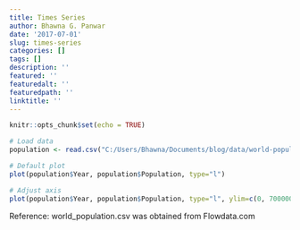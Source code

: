 ```yaml
---
title: Times Series
author: Bhawna G. Panwar
date: '2017-07-01'
slug: times-series
categories: []
tags: []
description: ''
featured: ''
featuredalt: ''
featuredpath: ''
linktitle: ''
---
```



```r
knitr::opts_chunk$set(echo = TRUE)
```


```r
# Load data
population <- read.csv("C:/Users/Bhawna/Documents/blog/data/world-population.csv", sep=",", header=TRUE)

# Default plot
plot(population$Year, population$Population, type="l")

# Adjust axis
plot(population$Year, population$Population, type="l", ylim=c(0, 7000000000), xlab="Year", ylab="Population")
```

Reference: world_population.csv was obtained from Flowdata.com

